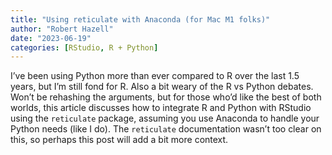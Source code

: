```yaml
---
title: "Using reticulate with Anaconda (for Mac M1 folks)"
author: "Robert Hazell"
date: "2023-06-19"
categories: [RStudio, R + Python]
---
```


I've been using Python more than ever compared to R over the last 1.5 years, but I'm still fond for R. Also a bit weary of the R vs Python debates. Won't be rehashing the arguments, but for those who'd like the best of both worlds, this article discusses how to integrate R and Python with RStudio using the `reticulate` package, assuming you use Anaconda to handle your Python needs (like I do). The `reticulate` documentation wasn't too clear on this, so perhaps this post will add a bit more context.

